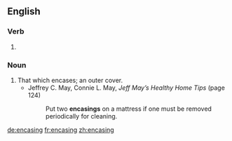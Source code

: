 ==English==

===Verb===
{{head|en}}

# {{present participle of|encase|lang=en}}

===Noun===
{{en-noun}}

# That which encases; an outer cover.
#* Jeffrey C. May, ‎Connie L. May, ''Jeff May’s Healthy Home Tips'' (page 124)
#*: Put two '''encasings''' on a mattress if one must be removed periodically for cleaning.

[[de:encasing]]
[[fr:encasing]]
[[zh:encasing]]
